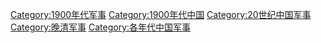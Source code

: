 [[Category:1900年代军事|Category:1900年代军事]]
[[Category:1900年代中国|Category:1900年代中国]]
[[Category:20世纪中国军事|Category:20世纪中国军事]]
[[Category:晚清军事|Category:晚清军事]]
[[Category:各年代中国军事|Category:各年代中国军事]]